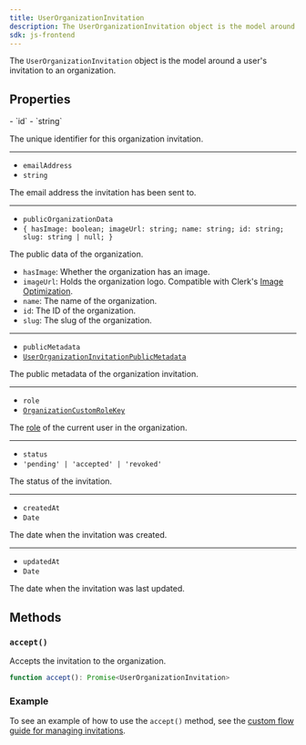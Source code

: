 ```yaml
---
title: UserOrganizationInvitation
description: The UserOrganizationInvitation object is the model around a user's invitation to an organization.
sdk: js-frontend
---
```


The `UserOrganizationInvitation` object is the model around a user's invitation to an organization.

## Properties

<Properties>
  - `id`
  - `string`

  The unique identifier for this organization invitation.

  ---

  - `emailAddress`
  - `string`

  The email address the invitation has been sent to.

  ---

  - `publicOrganizationData`
  - `{ hasImage: boolean; imageUrl: string; name: string; id: string; slug: string | null; }`

  The public data of the organization.

  - `hasImage`: Whether the organization has an image.
  - `imageUrl`: Holds the organization logo. Compatible with Clerk's [Image Optimization](/docs/guides/development/image-optimization).
  - `name`: The name of the organization.
  - `id`: The ID of the organization.
  - `slug`: The slug of the organization.

  ---

  - `publicMetadata`
  - [`UserOrganizationInvitationPublicMetadata`](/docs/references/javascript/types/metadata#user-organization-invitation-public-metadata)

  The public metadata of the organization invitation.

  ---

  - `role`
  - [`OrganizationCustomRoleKey`](/docs/references/javascript/types/organization-custom-role-key)

  The [role](/docs/organizations/roles-permissions) of the current user in the organization.

  ---

  - `status`
  - `'pending' | 'accepted' | 'revoked'`

  The status of the invitation.

  ---

  - `createdAt`
  - `Date`

  The date when the invitation was created.

  ---

  - `updatedAt`
  - `Date`

  The date when the invitation was last updated.
</Properties>

## Methods

### `accept()`

Accepts the invitation to the organization.

```typescript
function accept(): Promise<UserOrganizationInvitation>
```

### Example

To see an example of how to use the `accept()` method, see the [custom flow guide for managing invitations](/docs/custom-flows/manage-user-org-invitations).
